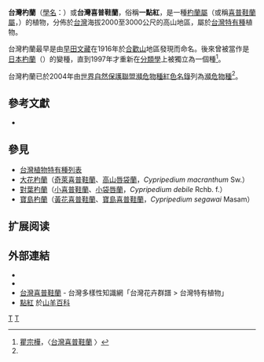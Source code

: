 {{Speciesbox 
| taxon = Cypripedium formosanum
| authority = [[早田文藏|Hayata]]
| image = Cypripedium formosanum (1214942349).jpg
| image_caption = 台灣杓蘭<br>''Cypripedium formosanum''
| status = EN
| status_system = iucn3.1
| status_ref = <ref name="IUCN">{{IUCN2008|assessors=China Plant Specialist Group|year=2004|id=46650|title=Cypripedium formosanum|downloaded=2009年2月7日}}</ref>
| binomial_authority =[[早田文藏|Hayata]], 1916 
| synonyms = * ''Cypripedium japonicum'' var. ''formosanum'' (Hayata) [[應昭舜|S.S.Ying]] (1975)
}}

'''台灣杓蘭'''（[[學名|學名]]：''{{lang|la|Cypripedium formosanum}}''）或'''台灣喜普鞋蘭'''，俗稱'''一點紅'''，是一種[[杓蘭屬|杓蘭屬]]（或稱[[喜普鞋蘭屬|喜普鞋蘭屬]]，''{{lang|la|Cypripedium}}''）的植物，分佈於[[台灣|台灣]]海拔2000至3000公尺的高山地區，屬於[[台灣特有種|台灣特有種]]植物。

台灣杓蘭最早是由[[早田文藏|早田文藏]]在1916年於[[合歡山|合歡山]]地區發現而命名。後來曾被當作是[[日本杓蘭|日本杓蘭]]（''{{lang|la|Cypripedium japonicum}}''）的變種，直到1997年才重新在[[分類學|分類學]]上被獨立為一個種<ref>[[瞿宗樺|瞿宗樺]]，〈[http://eorchids.org/orchids/cypripedium_formosanum.htm  台灣喜普鞋蘭] {{Wayback|url=http://eorchids.org/orchids/cypripedium_formosanum.htm |date=20050215110924 }}〉</ref>。

台灣杓蘭已於2004年由[[世界自然保護聯盟瀕危物種紅色名錄|世界自然保護聯盟瀕危物種紅色名錄]]列為[[瀕危物種|瀕危物種]]<ref name="IUCN"/>。

==參考文獻==
{{reflist}}
* {{TaiBNET| zh=台湾喜普鞋兰 | id=201998 | binomial=Cypripedium formosanum | authority=Hayata, 1916 | var= | accessdate=2013-01-24}}
==參見==
*[[台灣植物特有種列表|台灣植物特有種列表]]
*[[大花杓蘭|大花杓蘭]]（[[奇萊喜普鞋蘭|奇萊喜普鞋蘭]]、[[高山唇袋蘭|高山唇袋蘭]]，''Cypripedium macranthum'' Sw.）
*[[對葉杓蘭|對葉杓蘭]]（[[小喜普鞋蘭|小喜普鞋蘭]]、[[小袋唇蘭|小袋唇蘭]]，''Cypripedium debile'' Rchb. f.）
*[[寶島杓蘭|寶島杓蘭]]（[[黃花喜普鞋蘭|黃花喜普鞋蘭]]、[[寶島喜普鞋蘭|寶島喜普鞋蘭]]，''Cypripedium segawai'' Masam）

== 扩展阅读 ==
{{refbegin}}
{{refend}}

==外部連結==
* {{commons-inline|Cypripedium formosanum|台湾喜普鞋兰}}
* {{wikispecies-inline|Cypripedium formosanum|台湾喜普鞋兰}}
* [http://knowledge.teldap.tw/knowledge/embed/holding-embed.php?entryId=9830 台灣喜普鞋蘭] {{Wayback|url=http://knowledge.teldap.tw/knowledge/embed/holding-embed.php?entryId=9830 |date=20181002042711 }} -  台灣多樣性知識網「台灣花卉群譜 > 台灣特有植物」
* [http://plant.climb.com.tw/modules/mediawiki/index.php/%E4%B8%80%E9%BB%9E%E7%B4%85 點紅] {{Wayback|url=http://plant.climb.com.tw/modules/mediawiki/index.php/%E4%B8%80%E9%BB%9E%E7%B4%85 |date=20181001165413 }}於[[山羊百科|山羊百科]]
{{Taxonbar|from=Q714154}}

[[Category:杓蘭屬|T]]
[[Category:臺灣特有植物|T]]